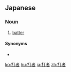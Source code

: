 ==Japanese==
{{ja-kanjitab|打|者}}

===Noun===
{{ja-noun|だしゃ}}

# [[batter]] {{gloss|the person who tries to hit the ball}}

====Synonyms====
* {{ja-r|バッター}}

[[ko:打者]]
[[hu:打者]]
[[ja:打者]]
[[zh:打者]]